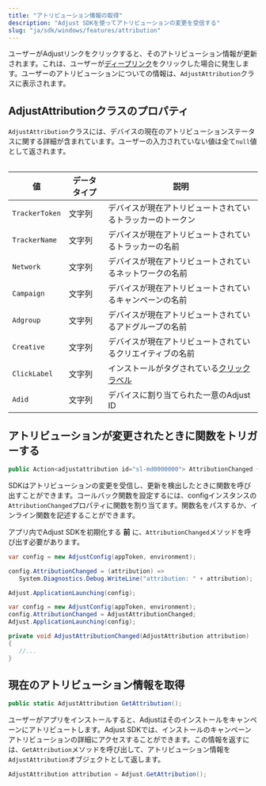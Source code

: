 ```yaml
---
title: "アトリビューション情報の取得"
description: "Adjust SDKを使ってアトリビューションの変更を受信する"
slug: "ja/sdk/windows/features/attribution"
---
```


ユーザーがAdjustリンクをクリックすると、そのアトリビューション情報が更新されます。これは、ユーザーが[ディープリンク](https://help.adjust.com/ja/article/deep-links)をクリックした場合に発生します。ユーザーのアトリビューションについての情報は、`AdjustAttribution`クラスに表示されます。

## AdjustAttributionクラスのプロパティ

`AdjustAttribution`クラスには、デバイスの現在のアトリビューションステータスに関する詳細が含まれています。ユーザーの入力されていない値は全て`null`値として返されます。

<Table>

| 値             | データタイプ | 説明                                                                                          |
| -------------- | ------------ | --------------------------------------------------------------------------------------------- |
| `TrackerToken` | 文字列       | デバイスが現在アトリビュートされているトラッカーのトークン                                    |
| `TrackerName`  | 文字列       | デバイスが現在アトリビュートされているトラッカーの名前                                        |
| `Network`      | 文字列       | デバイスが現在アトリビュートされているネットワークの名前                                      |
| `Campaign`     | 文字列       | デバイスが現在アトリビュートされているキャンペーンの名前                                      |
| `Adgroup`      | 文字列       | デバイスが現在アトリビュートされているアドグループの名前                                      |
| `Creative`     | 文字列       | デバイスが現在アトリビュートされているクリエイティブの名前                                    |
| `ClickLabel`   | 文字列       | インストールがタグされている[クリックラベル](https://help.adjust.com/ja/article/user-rewards) |
| `Adid`         | 文字列       | デバイスに割り当てられた一意のAdjust ID                                                       |

</Table>

## アトリビューションが変更されたときに関数をトリガーする

```cs
public Action<adjustattribution id="sl-md0000000"> AttributionChanged { get; set; }
```

SDKはアトリビューションの変更を受信し、更新を検出したときに関数を呼び出すことができます。コールバック関数を設定するには、configインスタンスの`AttributionChanged`プロパティに関数を割り当てます。関数名をパスするか、インライン関数を記述することができます。

<Callout type="important">

アプリ内でAdjust SDKを初期化する **前** に、`AttributionChanged`メソッドを呼び出す必要があります。

</Callout>

<Tabs>

<Tab title="インライン関数">

```cs
var config = new AdjustConfig(appToken, environment);

config.AttributionChanged = (attribution) =>
   System.Diagnostics.Debug.WriteLine("attribution: " + attribution);

Adjust.ApplicationLaunching(config);
```

</Tab>

<Tab title="関数名">

```cs
var config = new AdjustConfig(appToken, environment);
config.AttributionChanged = AdjustAttributionChanged;
Adjust.ApplicationLaunching(config);

private void AdjustAttributionChanged(AdjustAttribution attribution)
{
   //...
}
```

</Tab>

</Tabs>

## 現在のアトリビューション情報を取得

```cs
public static AdjustAttribution GetAttribution();
```

<MinorVersion added="v4.12.0">

ユーザーがアプリをインストールすると、Adjustはそのインストールをキャンペーンにアトリビュートします。Adjust SDKでは、インストールのキャンペーンアトリビューションの詳細にアクセスすることができます。この情報を返すには、`GetAttribution`メソッドを呼び出して、アトリビューション情報を`AdjustAttribution`オブジェクトとして返します。

</MinorVersion>

```cs
AdjustAttribution attribution = Adjust.GetAttribution();
```

